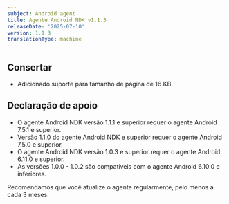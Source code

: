 ```yaml
---
subject: Android agent
title: Agente Android NDK v1.1.3
releaseDate: '2025-07-10'
version: 1.1.3
translationType: machine
---
```


## Consertar

* Adicionado suporte para tamanho de página de 16 KB

## Declaração de apoio

* O agente Android NDK versão 1.1.1 e superior requer o agente Android 7.5.1 e superior.
* Versão 1.1.0 do agente Android NDK e superior requer o agente Android 7.5.0 e superior.
* O agente Android NDK versão 1.0.3 e superior requer o agente Android 6.11.0 e superior.
* As versões 1.0.0 - 1.0.2 são compatíveis com o agente Android 6.10.0 e inferiores.

Recomendamos que você atualize o agente regularmente, pelo menos a cada 3 meses.